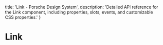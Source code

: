 
  title: 'Link - Porsche Design System',
  description: 'Detailed API reference for the Link component, including properties, slots, events, and customizable CSS properties.'
}

# Link <ComponentStatus tagName="p-link"></ComponentStatus>

<ComponentApi tagName="p-link" />